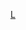 {{football squad
|name        = 拉素球員名單
|teamname    = 拉素體育會
|title       = -{zh-hans:拉齐奥;zh-hk:拉素;zh-tw:拉齊奧;}-
|bgcolor=#BADAFF|textcolor=white|bordercolor=blue
|list=<div>
{{football squad2 player|no=1|name={{le|托马斯·斯特拉科沙|Thomas Strakosha|-{zh-hans:斯特拉科沙;zh-hk:史達高沙;zh-tw:斯特拉科沙;}-}}}}
{{football squad2 player|no=3|name=[[路易斯·菲利佩 (足球員)|-{zh-hans:路易斯·菲利佩;zh-hk:路爾斯·菲臘比;zh-tw:路易斯·菲利佩;}-]]}}
{{football squad2 player|no=4|name={{link-en|帕特里西奥·加巴隆|Patricio Gabarrón|-{zh-hans:帕特里西奥; zh-hk:加巴朗;}-}}}}
<!--{{football squad2 player|no=5|name=[[佐敦·盧卡古|-{zh-hans:卢卡库;zh-hk:盧卡古;zh-tw:盧卡古;}-]]}}-->
<!--{{football squad2 player|no=5|name={{le|貢薩洛·埃斯卡蘭特|Gonzalo Escalante|埃斯卡蘭特}}}}-->
{{football squad2 player|no=7|name=[[费利佩·安德森|-{zh-hans:费利佩·安德森; zh-hk:菲臘比·安達臣; zh-tw:費利佩·安德森;}-]]}}
<!--{{football squad2 player|no=7|name={{le|乔纳森·罗德里格斯|Jony Rodríguez|霍尼}}}}-->
<!--{{football squad2 player|no=9|name={{le|亞歷山德羅·羅西 (球員)|Alessandro Rossi (footballer)|羅西}}}}-->
{{football squad2 player|no=9|name=[[佩德罗·罗德里格斯·雷德斯马|-{zh:佩德罗;zh-cn:佩德罗;zh-tw:佩德羅;zh-hk:柏度;}-]]}}
{{football squad2 player|no=10|name=[[路爾斯·艾拔圖|-{zh-hans:路易斯·阿尔韦托; zh-hk:路爾斯·艾拔圖;}-]]}}
<!--{{football squad2 player|no=11|name=[[華金·科里亞|-{zh-hans:科雷亚; zh-hk:哥利亞; zh-tw:科里亞;}-]]}}-->
<!--{{football squad2 player|no=14|name=[[拉扎·杜米斯|杜米斯]]}}-->
{{football squad2 player|no=17|name=[[奇罗·因莫比莱|-{zh-hans:因莫比莱;zh-hk:恩莫比尼;zh-hant:因莫比萊;}-]]}}
<!--{{football squad2 player|no=19|name={{le|丹尼斯·瓦弗罗|Denis Vavro|瓦弗罗}}}}-->
{{football squad2 player|no=20|name=[[馬蒂亞·扎卡尼|-{zh-hans:扎卡尼;zh-hk:薩卡尼;zh-tw:扎卡尼;}-]]}}
{{football squad2 player|no=21|name=[[塞爾吉·米林科維奇-薩維奇|-{zh-hans:米林科维奇-萨维奇;zh-hk:米連高域-沙域;zh-tw:米林科維奇-薩維奇;}-]]}}
{{football squad2 player|no=23|name=[[埃尔赛义德·西萨伊|-{zh-hans:希萨伊;zh-tw:胡薩伊;zh-hk:希沙積;}-]]}}
{{football squad2 player|no=25|name=[[佩佩·雷纳|-{zh-hans:雷纳;zh-hk:連拿;}-]]}}
{{football squad2 player|no=26|name=[[斯特凡·拉杜|-{zh-hans:拉杜;zh-hk:拉度;zh-tw:拉杜;}-]]}}
{{football squad2 player|no=28|name={{le|安德烈·安德森 (足球运动员)|André Anderson (footballer)|安德烈·-{zh-hans:安德森; zh-hk:安達臣; zh-tw:安德森;}-}}}}
{{football squad2 player|no=29|name=[[曼努埃爾·拉扎里|-{zh-hans:拉扎里;zh-hk:拿沙利;zh-tw:拉扎里;}-]]}}
{{football squad2 player|no=31|name={{le|马里乌斯·阿达莫尼斯|Marius Adamonis|阿达莫尼斯}}}}
{{football squad2 player|no=32|name=[[達尼洛·卡塔爾迪|-{zh-hans:卡塔尔迪; zh-hk:卡達迪;}-]]}}
{{football squad2 player|no=33|name=[[弗兰切斯科·阿切尔比|-{zh-hans:阿切尔比;zh-hk:阿沙比;zh-tw:阿切爾比;}-]]}}
{{football squad2 player|no=77|name={{link-en|亚当·马鲁希奇|Adam Marušić|-{zh-hans:马鲁希奇;zh-hk:馬路錫;zh-tw:馬魯希奇;}-}}}}
<!--{{football squad2 player|no=87|name={{link-en|克里斯蒂亚诺·隆巴尔迪|Cristiano Lombardi|隆巴尔迪}}}}-->
<!--{{football squad2 player|no=96|name={{le|穆罕默德·法雷斯|Mohamed Farès|法雷斯}}}}-->
{{football squad manager|name=[[莫里斯奧·沙利|沙利]]}}
</div>
}}<noinclude>[[Category:意大利足球俱樂部名單模板|L]]
</noinclude>